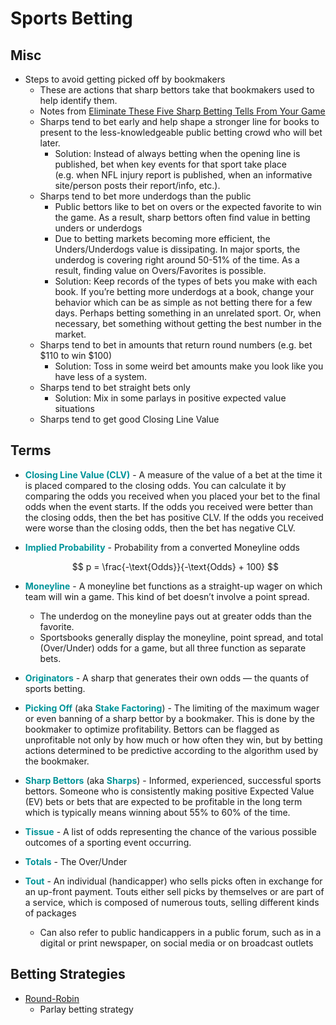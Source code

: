 # Sports Betting {#sec-spbet .unnumbered}

## Misc

-   Steps to avoid getting picked off by bookmakers
    -   These are actions that sharp bettors take that bookmakers used to help identify them.
    -   Notes from [Eliminate These Five Sharp Betting Tells From Your Game](https://unabated.com/articles/eliminate-these-five-sharp-betting-tells-from-your-game?ref=thepowerrank)
    -   Sharps tend to bet early and help shape a stronger line for books to present to the less-knowledgeable public betting crowd who will bet later.
        -   Solution: Instead of always betting when the opening line is published, bet when key events for that sport take place (e.g. when NFL injury report is published, when an informative site/person posts their report/info, etc.).
    -   Sharps tend to bet more underdogs than the public
        -   Public bettors like to bet on overs or the expected favorite to win the game. As a result, sharp bettors often find value in betting unders or underdogs
        -   Due to betting markets becoming more efficient, the Unders/Underdogs value is dissipating. In major sports, the underdog is covering right around 50-51% of the time. As a result, finding value on Overs/Favorites is possible.
        -   Solution: Keep records of the types of bets you make with each book. If you're betting more underdogs at a book, change your behavior which can be as simple as not betting there for a few days. Perhaps betting something in an unrelated sport. Or, when necessary, bet something without getting the best number in the market.
    -   Sharps tend to bet in amounts that return round numbers (e.g. bet \$110 to win \$100)
        -   Solution: Toss in some weird bet amounts make you look like you have less of a system.
    -   Sharps tend to bet straight bets only
        -   Solution: Mix in some parlays in positive expected value situations
    -   Sharps tend to get good Closing Line Value

## Terms {#sec-spbet-terms .unnumbered}

-   [**Closing Line Value (CLV)**]{style="color: #009499"} - A measure of the value of a bet at the time it is placed compared to the closing odds. You can calculate it by comparing the odds you received when you placed your bet to the final odds when the event starts. If the odds you received were better than the closing odds, then the bet has positive CLV. If the odds you received were worse than the closing odds, then the bet has negative CLV.

-   [**Implied Probability**]{style="color: #009499"} - Probability from a converted Moneyline odds

    $$
    p = \frac{-\text{Odds}}{-\text{Odds} + 100}
    $$

-   [**Moneyline**]{style="color: #009499"} - A moneyline bet functions as a straight-up wager on which team will win a game. This kind of bet doesn't involve a point spread.

    -   The underdog on the moneyline pays out at greater odds than the favorite.
    -   Sportsbooks generally display the moneyline, point spread, and total (Over/Under) odds for a game, but all three function as separate bets.

-   [**Originators**]{style="color: #009499"} - A sharp that generates their own odds --- the quants of sports betting.

-   [**Picking Off**]{style="color: #009499"} (aka [**Stake Factoring**]{style="color: #009499"}) - The limiting of the maximum wager or even banning of a sharp bettor by a bookmaker. This is done by the bookmaker to optimize profitability. Bettors can be flagged as unprofitable not only by how much or how often they win, but by betting actions determined to be predictive according to the algorithm used by the bookmaker.

-   [**Sharp Bettors**]{style="color: #009499"} (aka [**Sharps**]{style="color: #009499"}) - Informed, experienced, successful sports bettors. Someone who is consistently making positive Expected Value (EV) bets or bets that are expected to be profitable in the long term which is typically means winning about 55% to 60% of the time.

-   [**Tissue**]{style="color: #009499"} - A list of odds representing the chance of the various possible outcomes of a sporting event occurring.

-   [**Totals**]{style="color: #009499"} - The Over/Under

-   [**Tout**]{style="color: #009499"} - An individual (handicapper) who sells picks often in exchange for an up-front payment. Touts either sell picks by themselves or are part of a service, which is composed of numerous touts, selling different kinds of packages

    -   Can also refer to public handicappers in a public forum, such as in a digital or print newspaper, on social media or on broadcast outlets

## Betting Strategies

-   [Round-Robin]{.underline}
    -   Parlay betting strategy
